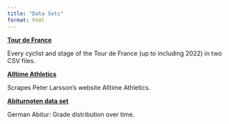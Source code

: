 ```yaml
---
title: "Data Sets"
format: html
---
```


**[Tour de France](https://github.com/thomascamminady/LeTourDataSet)**

Every cyclist and stage of the Tour de France (up to including 2022) in two CSV files.


**[Alltime Athletics](https://github.com/thomascamminady/alltime_athletics_python)**

Scrapes Peter Larsson's website Alltime Athletics.

**[Abiturnoten data set](https://github.com/thomascamminady/abiturnoten)**

German Abitur: Grade distribution over time.
